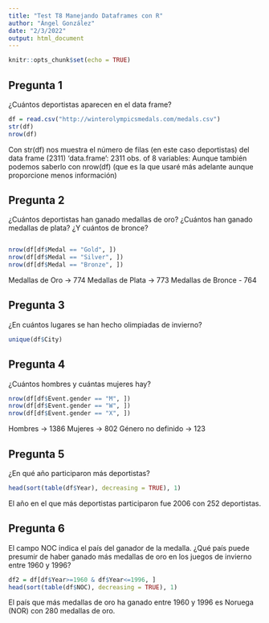 ```yaml
---
title: "Test T8 Manejando Dataframes con R"
author: "Ángel González"
date: "2/3/2022"
output: html_document
---
```


```r
knitr::opts_chunk$set(echo = TRUE)
```

## Pregunta 1
¿Cuántos deportistas aparecen en el data frame?

```r
df = read.csv("http://winterolympicsmedals.com/medals.csv")
str(df)
nrow(df)
```

Con str(df) nos muestra el número de filas (en este caso deportistas) del data frame (2311)
'data.frame':    2311 obs. of  8 variables:
Aunque también podemos saberlo con nrow(df) (que es la que usaré más adelante aunque proporcione menos información)

## Pregunta 2
¿Cuántos deportistas han ganado medallas de oro? ¿Cuántos han ganado medallas de plata? ¿Y cuántos de
bronce?

```r
```


```r
nrow(df[df$Medal == "Gold", ])
nrow(df[df$Medal == "Silver", ])
nrow(df[df$Medal == "Bronze", ])
```
Medallas de Oro -> 774
Medallas de Plata -> 773
Medallas de Bronce - 764

## Pregunta 3
¿En cuántos lugares se han hecho olimpiadas de invierno?

```r
unique(df$City)
```

## Pregunta 4
¿Cuántos hombres y cuántas mujeres hay?

```r
nrow(df[df$Event.gender == "M", ])
nrow(df[df$Event.gender == "W", ])
nrow(df[df$Event.gender == "X", ])
```
Hombres -> 1386
Mujeres -> 802
Género no definido -> 123

## Pregunta 5
¿En qué año participaron más deportistas?

```r
head(sort(table(df$Year), decreasing = TRUE), 1)
```
El año en el que más deportistas participaron fue 2006 con 252 deportistas.

## Pregunta 6
El campo NOC indica el país del ganador de la medalla. ¿Qué país puede presumir de haber ganado más
medallas de oro en los juegos de invierno entre 1960 y 1996?

```r
df2 = df[df$Year>=1960 & df$Year<=1996, ]
head(sort(table(df$NOC), decreasing = TRUE), 1)
```
El país que más medallas de oro ha ganado entre 1960 y 1996 es Noruega (NOR) con 280 medallas de oro.


